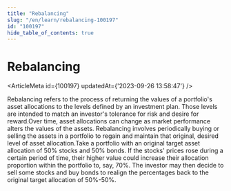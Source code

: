 ```yaml
---
title: "Rebalancing"
slug: "/en/learn/rebalancing-100197"
id: "100197"
hide_table_of_contents: true
---
```



# Rebalancing

<ArticleMeta id={100197} updatedAt={'2023-09-26 13:58:47'} />
<div className='border-solid border-b border-t-0 my-4 border-[var(--ifm-color-gray-300)]' />

Rebalancing refers to the process of returning the values of a portfolio's asset allocations to the levels defined by an investment plan. Those levels are intended to match an investor's tolerance for risk and desire for reward.Over time, asset allocations can change as market performance alters the values of the assets. Rebalancing involves periodically buying or selling the assets in a portfolio to regain and maintain that original, desired level of asset allocation.Take a portfolio with an original target asset allocation of 50% stocks and 50% bonds. If the stocks' prices rose during a certain period of time, their higher value could increase their allocation proportion within the portfolio to, say, 70%. The investor may then decide to sell some stocks and buy bonds to realign the percentages back to the original target allocation of 50%-50%.
